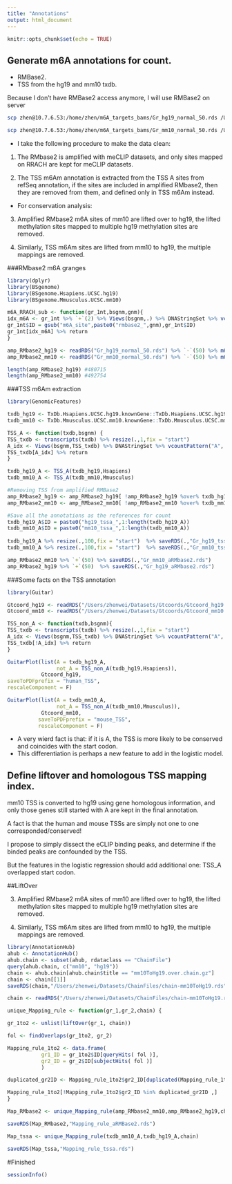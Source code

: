 ```yaml
---
title: "Annotations"
output: html_document
---
```


```r
knitr::opts_chunk$set(echo = TRUE)
```

## Generate m6A annotations for count.

- RMBase2.
- TSS from the hg19 and mm10 txdb.

Because I don't have RMBase2 access anymore, I will use RMBase2 on server

```bash
scp zhen@10.7.6.53:/home/zhen/m6A_targets_bams/Gr_hg19_normal_50.rds /Users/zhenwei/Documents/GitHub/TREW-cons/A_Prepare_Annot_2017_12_4

scp zhen@10.7.6.53:/home/zhen/m6A_targets_bams/Gr_mm10_normal_50.rds /Users/zhenwei/Documents/GitHub/TREW-cons/A_Prepare_Annot_2017_12_4
```

- I take the following procedure to make the data clean:

1. The RMbase2 is amplified with meCLIP datasets, and only sites mapped on RRACH are kept for meCLIP datasets.

2. The TSS m6Am annotation is extracted from the TSS A sites from refSeq annotation, if the sites are included in amplified RMbase2, then they are removed from them, and defined only in TSS m6Am instead.

- For conservation analysis:

3. Amplified RMbase2 m6A sites of mm10 are lifted over to hg19, the lifted methylation sites mapped to multiple hg19 methylation sites are removed.

4. Similarly, TSS m6Am sites are lifted from mm10 to hg19, the multiple mappings are removed.


###RMbase2 m6A granges

```r
library(dplyr)
library(BSgenome)
library(BSgenome.Hsapiens.UCSC.hg19)
library(BSgenome.Mmusculus.UCSC.mm10)

m6A_RRACH_sub <- function(gr_1nt,bsgnm,gnm){
idx_m6A <- gr_1nt %>% `+`(2) %>% Views(bsgnm,.) %>% DNAStringSet %>% vcountPattern("RRACH",.,fixed = F) %>% `>` (0)
gr_1nt$ID = gsub("m6A_site",paste0("rmbase2_",gnm),gr_1nt$ID)
gr_1nt[idx_m6A] %>% return
}

amp_RMbase2_hg19 <- readRDS("Gr_hg19_normal_50.rds") %>% `-`(50) %>% m6A_RRACH_sub(.,Hsapiens,"hg19")
amp_RMbase2_mm10 <- readRDS("Gr_mm10_normal_50.rds") %>% `-`(50) %>% m6A_RRACH_sub(.,Mmusculus,"mm10")

length(amp_RMbase2_hg19) #480715
length(amp_RMbase2_mm10) #492754
```

###TSS m6Am extraction
```r
library(GenomicFeatures)

txdb_hg19 <- TxDb.Hsapiens.UCSC.hg19.knownGene::TxDb.Hsapiens.UCSC.hg19.knownGene
txdb_mm10 <- TxDb.Mmusculus.UCSC.mm10.knownGene::TxDb.Mmusculus.UCSC.mm10.knownGene

TSS_A <- function(txdb,bsgnm) {
TSS_txdb <- transcripts(txdb) %>% resize(.,1,fix = "start")
A_idx <- Views(bsgnm,TSS_txdb) %>% DNAStringSet %>% vcountPattern("A",.) %>% `==` (1)
TSS_txdb[A_idx] %>% return
}

txdb_hg19_A <- TSS_A(txdb_hg19,Hsapiens)
txdb_mm10_A <- TSS_A(txdb_mm10,Mmusculus)

#Removing TSS from amplified RMBase2
amp_RMbase2_hg19 <- amp_RMbase2_hg19[ !amp_RMbase2_hg19 %over% txdb_hg19_A ]
amp_RMbase2_mm10 <- amp_RMbase2_mm10[ !amp_RMbase2_mm10 %over% txdb_mm10_A ]

#Save all the annotations as the references for count
txdb_hg19_A$ID = paste0("hg19_tssa_",1:length(txdb_hg19_A))
txdb_mm10_A$ID = paste0("mm10_tssa_",1:length(txdb_mm10_A))
  
txdb_hg19_A %>% resize(.,100,fix = "start")  %>% saveRDS(.,"Gr_hg19_tssA.rds")
txdb_mm10_A %>% resize(.,100,fix = "start")  %>% saveRDS(.,"Gr_mm10_tssA.rds")

amp_RMbase2_mm10 %>% `+`(50) %>% saveRDS(.,"Gr_mm10_aRMbase2.rds")
amp_RMbase2_hg19 %>% `+`(50)  %>% saveRDS(.,"Gr_hg19_aRMbase2.rds")
```

###Some facts on the TSS annotation

```r
library(Guitar)

Gtcoord_hg19 <- readRDS("/Users/zhenwei/Datasets/Gtcoords/Gtcoord_hg19.rds")
Gtcoord_mm10 <- readRDS("/Users/zhenwei/Datasets/Gtcoords/Gtcoord_mm10.rds")

TSS_non_A <- function(txdb,bsgnm){ 
TSS_txdb <- transcripts(txdb) %>% resize(.,1,fix = "start")
A_idx <- Views(bsgnm,TSS_txdb) %>% DNAStringSet %>% vcountPattern("A",.) %>% `==` (1)
TSS_txdb[!A_idx] %>% return
}

GuitarPlot(list(A = txdb_hg19_A,
                not_A = TSS_non_A(txdb_hg19,Hsapiens)),
           Gtcoord_hg19,
saveToPDFprefix = "human_TSS",
rescaleComponent = F)

GuitarPlot(list(A = txdb_mm10_A,
                not_A = TSS_non_A(txdb_mm10,Mmusculus)),
           Gtcoord_mm10,
          saveToPDFprefix = "mouse_TSS",
          rescaleComponent = F)
```

- A very wierd fact is that: if it is A, the TSS is more likely to be conserved and coincides with the start codon.
- This differentiation is perhaps a new feature to add in the logistic model.

## Define liftover and homologous TSS mapping index.

mm10 TSS is converted to hg19 using gene homologous information, and only those genes still started with A are kept in the final annotation.

A fact is that the human and mouse TSSs are simply not one to one corresponded/conserved!

I propose to simply dissect the eCLIP binding peaks, and determine if the binded peaks are confounded by the TSS.

But the features in the logistic regression should add additional one: TSS_A overlapped start codon.

##LiftOver

3. Amplified RMbase2 m6A sites of mm10 are lifted over to hg19, the lifted methylation sites mapped to multiple hg19 methylation sites are removed.

4. Similarly, TSS m6Am sites are lifted from mm10 to hg19, the multiple mappings are removed.


```r
library(AnnotationHub)
ahub <- AnnotationHub()
ahub.chain <- subset(ahub, rdataclass == "ChainFile")
query(ahub.chain, c("mm10", "hg19"))
chain <- ahub.chain[ahub.chain$title == "mm10ToHg19.over.chain.gz"]
chain <- chain[[1]]
saveRDS(chain,"/Users/zhenwei/Datasets/ChainFiles/chain-mm10ToHg19.rds")

chain <- readRDS("/Users/zhenwei/Datasets/ChainFiles/chain-mm10ToHg19.rds")

unique_Mapping_rule <- function(gr_1,gr_2,chain) {

gr_1to2 <- unlist(liftOver(gr_1, chain))

fol <- findOverlaps(gr_1to2, gr_2)

Mapping_rule_1to2 <- data.frame(
           gr1_ID = gr_1to2$ID[queryHits( fol )],
           gr2_ID = gr_2$ID[subjectHits( fol )]
           )

duplicated_gr2ID <- Mapping_rule_1to2$gr2_ID[duplicated(Mapping_rule_1to2$gr2_ID)] 

Mapping_rule_1to2[!Mapping_rule_1to2$gr2_ID %in% duplicated_gr2ID ,]
}

Map_RMbase2 <- unique_Mapping_rule(amp_RMbase2_mm10,amp_RMbase2_hg19,chain)

saveRDS(Map_RMbase2,"Mapping_rule_aRMBase2.rds")

Map_tssa <- unique_Mapping_rule(txdb_mm10_A,txdb_hg19_A,chain)

saveRDS(Map_tssa,"Mapping_rule_tssa.rds")
```

#Finished

```r
sessionInfo()
```

